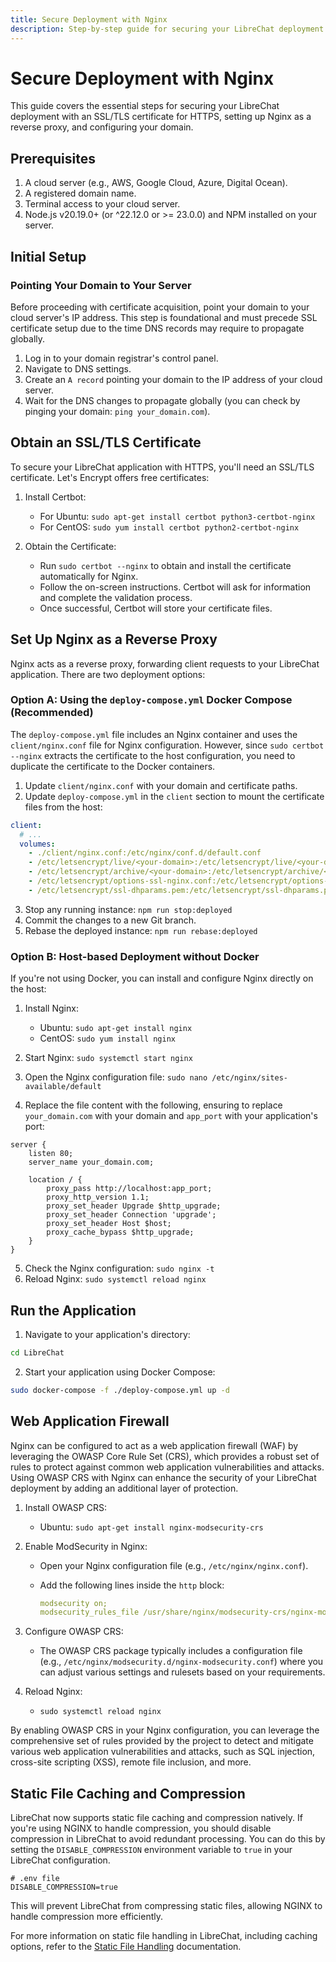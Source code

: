 ```yaml
---
title: Secure Deployment with Nginx
description: Step-by-step guide for securing your LibreChat deployment with Nginx as a reverse proxy and HTTPS
---
```


# Secure Deployment with Nginx

This guide covers the essential steps for securing your LibreChat deployment with an SSL/TLS certificate for HTTPS, setting up Nginx as a reverse proxy, and configuring your domain.

## Prerequisites

1. A cloud server (e.g., AWS, Google Cloud, Azure, Digital Ocean).
2. A registered domain name.
3. Terminal access to your cloud server.
4. Node.js v20.19.0+ (or ^22.12.0 or >= 23.0.0) and NPM installed on your server.

## Initial Setup

### Pointing Your Domain to Your Server

Before proceeding with certificate acquisition, point your domain to your cloud server's IP address. This step is foundational and must precede SSL certificate setup due to the time DNS records may require to propagate globally.

1. Log in to your domain registrar's control panel.
2. Navigate to DNS settings.
3. Create an `A record` pointing your domain to the IP address of your cloud server.
4. Wait for the DNS changes to propagate globally (you can check by pinging your domain: `ping your_domain.com`).

## Obtain an SSL/TLS Certificate

To secure your LibreChat application with HTTPS, you'll need an SSL/TLS certificate. Let's Encrypt offers free certificates:

1. Install Certbot:
    - For Ubuntu: `sudo apt-get install certbot python3-certbot-nginx`
    - For CentOS: `sudo yum install certbot python2-certbot-nginx`

2. Obtain the Certificate:
    - Run `sudo certbot --nginx` to obtain and install the certificate automatically for Nginx.
    - Follow the on-screen instructions. Certbot will ask for information and complete the validation process.
    - Once successful, Certbot will store your certificate files.

## Set Up Nginx as a Reverse Proxy

Nginx acts as a reverse proxy, forwarding client requests to your LibreChat application. There are two deployment options:

### Option A: Using the `deploy-compose.yml` Docker Compose (Recommended)

The `deploy-compose.yml` file includes an Nginx container and uses the `client/nginx.conf` file for Nginx configuration. However, since `sudo certbot --nginx` extracts the certificate to the host configuration, you need to duplicate the certificate to the Docker containers.

1. Update `client/nginx.conf` with your domain and certificate paths.
2. Update `deploy-compose.yml` in the `client` section to mount the certificate files from the host:

```yaml
client:
  # ...
  volumes:
    - ./client/nginx.conf:/etc/nginx/conf.d/default.conf
    - /etc/letsencrypt/live/<your-domain>:/etc/letsencrypt/live/<your-domain>
    - /etc/letsencrypt/archive/<your-domain>:/etc/letsencrypt/archive/<your-domain>
    - /etc/letsencrypt/options-ssl-nginx.conf:/etc/letsencrypt/options-ssl-nginx.conf
    - /etc/letsencrypt/ssl-dhparams.pem:/etc/letsencrypt/ssl-dhparams.pem
```

3. Stop any running instance: `npm run stop:deployed`
4. Commit the changes to a new Git branch.
5. Rebase the deployed instance: `npm run rebase:deployed`

### Option B: Host-based Deployment without Docker

If you're not using Docker, you can install and configure Nginx directly on the host:

1. Install Nginx:
    - Ubuntu: `sudo apt-get install nginx`
    - CentOS: `sudo yum install nginx`

2. Start Nginx: `sudo systemctl start nginx`

3. Open the Nginx configuration file: `sudo nano /etc/nginx/sites-available/default`

4. Replace the file content with the following, ensuring to replace `your_domain.com` with your domain and `app_port` with your application's port:

```nginx filename="/etc/nginx/sites-available/default"
server {
    listen 80;
    server_name your_domain.com;

    location / {
        proxy_pass http://localhost:app_port;
        proxy_http_version 1.1;
        proxy_set_header Upgrade $http_upgrade;
        proxy_set_header Connection 'upgrade';
        proxy_set_header Host $host;
        proxy_cache_bypass $http_upgrade;
    }
}
```

5. Check the Nginx configuration: `sudo nginx -t`
6. Reload Nginx: `sudo systemctl reload nginx`

## Run the Application

1. Navigate to your application's directory:

```bash filename="Replace 'LibreChat' with your actual application directory.
cd LibreChat
```

2. Start your application using Docker Compose:

```bash filename="Start your application"
sudo docker-compose -f ./deploy-compose.yml up -d
```

## Web Application Firewall

Nginx can be configured to act as a web application firewall (WAF) by leveraging the OWASP Core Rule Set (CRS), which provides a robust set of rules to protect against common web application vulnerabilities and attacks. Using OWASP CRS with Nginx can enhance the security of your LibreChat deployment by adding an additional layer of protection.

1. Install OWASP CRS:

    - Ubuntu: `sudo apt-get install nginx-modsecurity-crs`

2. Enable ModSecurity in Nginx:
    - Open your Nginx configuration file (e.g., `/etc/nginx/nginx.conf`).
    - Add the following lines inside the `http` block:

      ```yaml filename="nginx.conf"
      modsecurity on;
      modsecurity_rules_file /usr/share/nginx/modsecurity-crs/nginx-modsecurity.conf;
      ```

3. Configure OWASP CRS:
    - The OWASP CRS package typically includes a configuration file (e.g., `/etc/nginx/modsecurity.d/nginx-modsecurity.conf`) where you can adjust various settings and rulesets based on your requirements.

4. Reload Nginx:
    - `sudo systemctl reload nginx`

By enabling OWASP CRS in your Nginx configuration, you can leverage the comprehensive set of rules provided by the project to detect and mitigate various web application vulnerabilities and attacks, such as SQL injection, cross-site scripting (XSS), remote file inclusion, and more.

## Static File Caching and Compression

LibreChat now supports static file caching and compression natively. If you're using NGINX to handle compression, you should disable compression in LibreChat to avoid redundant processing. You can do this by setting the `DISABLE_COMPRESSION` environment variable to `true` in your LibreChat configuration.

```.env
# .env file
DISABLE_COMPRESSION=true
```

This will prevent LibreChat from compressing static files, allowing NGINX to handle compression more efficiently.

For more information on static file handling in LibreChat, including caching options, refer to the [Static File Handling](/docs/configuration/dotenv#static-file-handling) documentation.